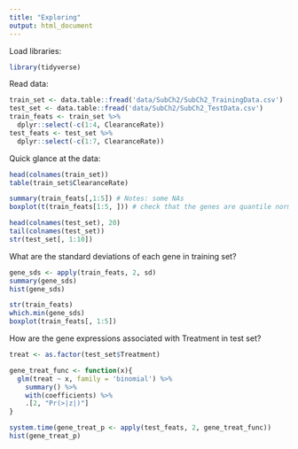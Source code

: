 ```yaml
---
title: "Exploring"
output: html_document
---
```


Load libraries:

```r
library(tidyverse)
```

Read data:

```r
train_set <- data.table::fread('data/SubCh2/SubCh2_TrainingData.csv')
test_set <- data.table::fread('data/SubCh2/SubCh2_TestData.csv')
train_feats <- train_set %>%
  dplyr::select(-c(1:4, ClearanceRate))
test_feats <- test_set %>%
  dplyr::select(-c(1:7, ClearanceRate))
```


Quick glance at the data:

```r
head(colnames(train_set))
table(train_set$ClearanceRate)

summary(train_feats[,1:5]) # Notes: some NAs
boxplot(t(train_feats[1:5, ])) # check that the genes are quantile normalized

head(colnames(test_set), 20)
tail(colnames(test_set))
str(test_set[, 1:10])
```

What are the standard deviations of each gene in training set?

```r
gene_sds <- apply(train_feats, 2, sd)
summary(gene_sds)
hist(gene_sds)

str(train_feats)
which.min(gene_sds)
boxplot(train_feats[, 1:5])
```

How are the gene expressions associated with Treatment in test set?

```r
treat <- as.factor(test_set$Treatment)

gene_treat_func <- function(x){
  glm(treat ~ x, family = 'binomial') %>%
    summary() %>% 
    with(coefficients) %>%
    .[2, "Pr(>|z|)"]
}

system.time(gene_treat_p <- apply(test_feats, 2, gene_treat_func))
hist(gene_treat_p)
```


